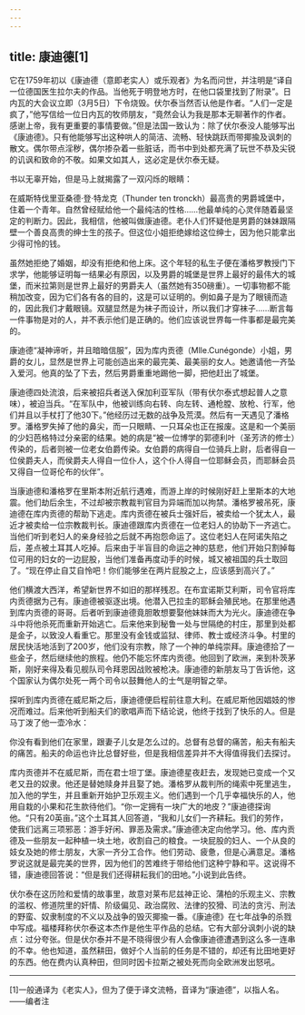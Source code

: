```yaml
---
---
---
```

title: 康迪德[1]
---




它在1759年初以《康迪德（意即老实人）或乐观者》为名而问世，并注明是“译自一位德国医生拉尔夫的作品。当他死于明登地方时，在他口袋里找到了附录”。日内瓦的大会议立即（3月5日）下令烧毁。伏尔泰当然否认他是作者。“人们一定是疯了，”他写信给一位日内瓦的牧师朋友，“竟然会认为我是那本无聊著作的作者。感谢上帝，我有更重要的事情要做。”但是法国一致认为：除了伏尔泰没人能够写出《康迪德》。只有他能够写出这种哄人的简洁、流畅、轻快跳跃而带揶揄及讽刺的散文。偶尔带点淫秽，偶尔掺杂着一些脏话，而书中到处都充满了玩世不恭及尖锐的讥讽和致命的不敬。如果文如其人，这必定是伏尔泰无疑。

书以无辜开始，但是马上就揭露了一双闪烁的眼睛：

在威斯特伐里亚桑德·登·特龙克（Thunder ten tronckh）最高贵的男爵城堡中，住着一个青年。自然曾经赋给他一个最纯洁的性格……他最单纯的心灵伴随着最坚定的判断力。因此，我相信，他被叫做康迪德。老仆人们怀疑他是男爵的妹妹跟隔壁一个善良高贵的绅士生的孩子。但这位小姐拒绝嫁给这位绅士，因为他只能拿出少得可怜的钱。



虽然她拒绝了婚姻，却没有拒绝和他上床。这个年轻的私生子便在潘格罗教授门下求学，他能够证明每一结果必有原因，以及男爵的城堡是世界上最好的最伟大的城堡，而米拉第则是世界上最好的男爵夫人（虽然她有350磅重）。一切事物都不能稍加改变，因为它们各有各的目的，这是可以证明的。例如鼻子是为了眼镜而造的，因此我们才戴眼镜。双腿显然是为袜子而设计，所以我们才穿袜子……断言每一件事物是对的人，并不表示他们是正确的。他们应该说世界每一件事都是最完美的。

康迪德“凝神谛听，并且暗暗信服”，因为库内贡德（Mlle.Cunégonde）小姐，男爵的女儿，显然是世界上可能创造出来的最完美、最美丽的女人。她邀请他一齐坠入爱河。他真的坠了下去，然后男爵重重地踢他一脚，把他赶出了城堡。

康迪德四处流浪，后来被招兵者送入保加利亚军队（带有伏尔泰式想起普人之意味），被迫当兵。“在军队中，他被训练向右转、向左转、通枪膛、放枪、行军，他们并且以手杖打了他30下。”他经历过无数的战争及荒漠。然后有一天遇见了潘格罗。潘格罗失掉了他的鼻尖，而一只眼睛、一只耳朵也正在报废。这是和一个美丽的少妇芭格特过分亲密的结果。她的病是“被一位博学的郭德利叶（圣芳济的修士）传染的，后者则被一位老女伯爵传染。女伯爵的病得自一位骑兵上尉，后者得自一位侯爵夫人，而侯爵夫人得自一位仆人，这个仆人得自一位耶稣会员，而耶稣会员又得自一位哥伦布的伙伴”。

当康迪德和潘格罗在里斯本附近航行遇难，而游上岸的时候刚好赶上里斯本的大地震。他们劫后余生，不过却被宗教裁判官目为异端而加以拘禁。潘格罗被吊死，康迪德在库内贡德的帮助下逃走。库内贡德在被兵士强奸后，被卖给一个犹太人，最近才被卖给一位宗教裁判长。康迪德跟库内贡德在一位老妇人的协助下一齐逃亡。当他们听到老妇人的亲身经验之后就不再抱怨命运了。这位老妇人在阿诺失陷之后，差点被土耳其人吃掉。后来由于半盲目的命运之神的慈悲，他们开始只割掉每位可用的妇女的一边屁股，当他们准备再度动手的时候，城又被祖国的兵士取回了。“现在停止自艾自怜吧！你们能够坐在两片屁股之上，应该感到高兴了。”

他们横渡大西洋，希望新世界不如旧的那样残忍。在布宜诺斯艾利斯，司令官将库内贡德据为己有。康迪德被驱逐出境。他潜入巴拉圭的耶稣会殖民地。在那里他遇到库内贡德的哥哥。后者听到康迪德竟胆敢想要娶他妹妹而大为光火。康迪德在争斗中将他杀死而重新开始逃亡。后来他来到秘鲁一处与世隔绝的村庄，那里到处都是金子，以致没人看重它。那里没有金钱或监狱、律师、教士或经济斗争。村里的居民快活地活到了200岁，他们没有宗教，除了一个神的单纯崇拜。康迪德拾了一些金子，然后继续他的旅程。他仍不能忘怀库内贡德。他回到了欧洲，来到朴茨茅斯，刚好来得及看见舰队司令拜恩因战败被枪决。康迪德的新朋友马丁告诉他，这个国家认为偶尔处死一两个司令以鼓舞他人的士气是明智之举。

探听到库内贡德在威尼斯之后，康迪德便启程前往意大利。在威尼斯他因娼妓的惨况而难过。后来他听到船夫们的歌唱声而下结论说，他终于找到了快乐的人。但是马丁泼了他一壶冷水：

你没有看到他们在家里，跟妻子儿女是怎么过的。总督有总督的痛苦，船夫有船夫的痛苦。船夫的命运也许比总督好些，但是我相信差异并不大得值得我们去探讨。



库内贡德并不在威尼斯，而在君士坦丁堡。康迪德星夜赶去，发现她已变成一个又老又丑的奴隶。他还是替她赎身并且娶了她。潘格罗从裁判所的绳索中死里逃生，加入他的学生，并且重新开始护卫乐观主义。他们遇到一个几乎幸福快乐的人，他用自栽的小果和花生款待他们。“你一定拥有一块广大的地皮？”康迪德探询他。“只有20英亩。”这个土耳其人回答道，“我和儿女们一齐耕耘。我们的劳作，使我们远离三项邪恶：游手好闲、罪恶及需求。”康迪德决定向他学习。他、库内贡德及一些朋友一起种植一块土地，收割自己的粮食。一块屁股的妇人、一个从良的妓女及她的修士朋友，大家一齐分工合作。他们劳动、疲惫，但是心满意足。潘格罗说这就是最完美的世界，因为他们的苦难终于带给他们这种宁静和平。这说得不错，康迪德回答说：“但是我们还得耕耘我们的田地。”小说到此告终。

伏尔泰在这历险和爱情的故事里，故意对莱布尼兹神正论、蒲柏的乐观主义、宗教的滥权、修道院里的奸情、阶级偏见、政治腐败、法律的狡猾、司法的贪污、刑法的野蛮、奴隶制度的不义以及战争的毁灭揶揄一番。《康迪德》在七年战争的杀戮中写成。福楼拜称伏尔泰这本杰作是他生平作品的总结。它有大部分讽刺小说的缺点：过分夸张。但是伏尔泰并不是不晓得很少有人会像康迪德遭遇到这么多一连串的不幸。他也知道，虽然耕田，做好个人当前的任务是不错的，却还有比田地更好的东西。他在费内认真种田，但同时因卡拉斯之被处死而向全欧洲发出怒吼。



* * *



[1]一般通译为《老实人》，但为了便于译文流畅，音译为“康迪德”，以指人名。——编者注